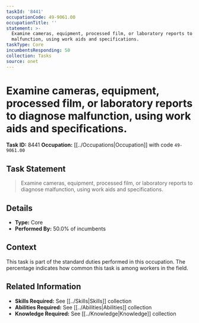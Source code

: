 ```yaml
---
taskId: '8441'
occupationCode: 49-9061.00
occupationTitle: ''
statement: >-
  Examine cameras, equipment, processed film, or laboratory reports to diagnose
  malfunction, using work aids and specifications.
taskType: Core
incumbentsResponding: 50
collection: Tasks
source: onet
---
```

# Examine cameras, equipment, processed film, or laboratory reports to diagnose malfunction, using work aids and specifications.

**Task ID:** 8441
**Occupation:** [[../Occupations|Occupation]] with code `49-9061.00`

## Task Statement

> Examine cameras, equipment, processed film, or laboratory reports to diagnose malfunction, using work aids and specifications.

## Details

- **Type:** Core
- **Performed By:** 50.0% of incumbents

## Context

This task is part of the standard duties performed in this occupation. The percentage indicates how common this task is among workers in the field.

## Related Information

- **Skills Required:** See [[../Skills|Skills]] collection
- **Abilities Required:** See [[../Abilities|Abilities]] collection
- **Knowledge Required:** See [[../Knowledge|Knowledge]] collection
